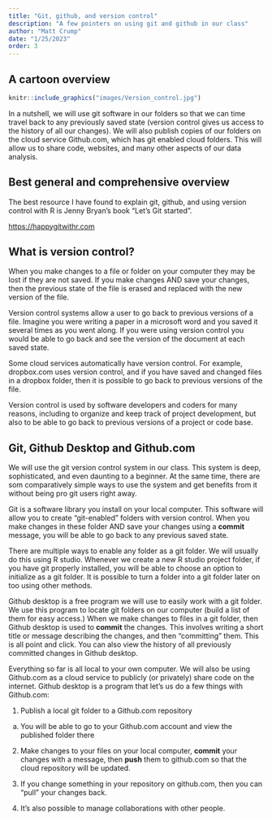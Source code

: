 ```yaml
---
title: "Git, github, and version control"
description: "A few pointers on using git and github in our class"
author: "Matt Crump"
date: "1/25/2023"
order: 3
---
```



## A cartoon overview

```r
knitr::include_graphics("images/Version_control.jpg")
```

In a nutshell, we will use git software in our folders so that we can time travel back to any previously saved state (version control gives us access to the history of all our changes). We will also publish copies of our folders on the cloud service Github.com, which has git enabled cloud folders. This will allow us to share code, websites, and many other aspects of our data analysis.

## Best general and comprehensive overview

The best resource I have found to explain git, github, and using version control with R is Jenny Bryan's book "Let's Git started".

<https://happygitwithr.com>

## What is version control?

When you make changes to a file or folder on your computer they may be lost if they are not saved. If you make changes AND save your changes, then the previous state of the file is erased and replaced with the new version of the file. 

Version control systems allow a user to go back to previous versions of a file. Imagine you were writing a paper in a microsoft word and you saved it several times as you went along. If you were using version control you would be able to go back and see the version of the document at each saved state.

Some cloud services automatically have version control. For example, dropbox.com uses version control, and if you have saved and changed files in a dropbox folder, then it is possible to go back to previous versions of the file. 

Version control is used by software developers and coders for many reasons, including to organize and keep track of project development, but also to be able to go back to previous versions of a project or code base. 

## Git, Github Desktop and Github.com


We will use the git version control system in our class. This system is deep, sophisticated, and even daunting to a beginner. At the same time, there are som comparatively simple ways to use the system and get benefits from it without being pro git users right away. 

Git is a software library you install on your local computer. This software will allow you to create "git-enabled" folders with version control. When you make changes in these folder AND save your changes using a **commit** message, you will be able to go back to any previous saved state.

There are multiple ways to enable any folder as a git folder. We will usually do this using R studio. Whenever we create a new R studio project folder, if you have git properly installed, you will be able to choose an option to initialize as a git folder. It is possible to turn a folder into a git folder later on too using other methods.

Github desktop is a free program we will use to easily work with a git folder. We use this program to locate git folders on our computer (build a list of them for easy access.) When we make changes to files in a git folder, then Github desktop is used to **commit** the changes. This involves writing a short title or message describing the changes, and then "committing" them. This is all point and click. You can also view the history of all previously committed changes in Github desktop.

Everything so far is all local to your own computer. We will also be using Github.com as a cloud service to publicly (or privately) share code on the internet. Github desktop is a program that let's us do a few things with Github.com:

1. Publish a local git folder to a Github.com repository

  a. You will be able to go to your Github.com account and view the published folder there

2. Make changes to your files on your local computer, **commit** your changes with a message, then **push** them to github.com so that the cloud repository will be updated.

3. If you change something in your repository on github.com, then you can "pull" your changes back. 

4. It's also possible to manage collaborations with other people. 









